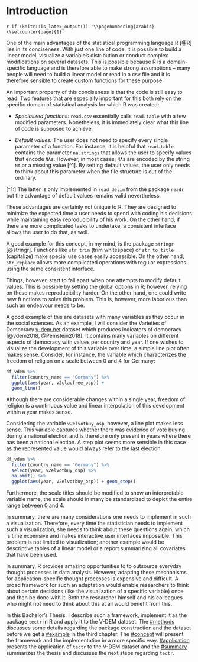 # Introduction {#intro}

`r if (knitr::is_latex_output()) '\\pagenumbering{arabic}
\\setcounter{page}{1}'`

One of the main advantages of the statistical programming language R [@R] lies in its conciseness. With just one line of code, it is possible to build a linear model, visualize a variable's distribution or conduct complex modifications on several datasets. This is possible because R is a domain-specific language and is therefore able to make strong assumptions -- many people will need to build a linear model or read in a csv file and it is therefore sensible to create custom functions for these purpose.

An important property of this conciseness is that the code is still easy to read. Two features that are especially important for this both rely on the specific domain of statistical analysis for which R was created:

* *Specialized functions:* `read.csv` essentially calls `read.table` with a few modified parameters. Nonetheless, it is immediately clear what this line of code is supposed to achieve.

* *Default values:* The user does not need to specify every single parameter of a function. For instance, it is helpful that `read.table` contains the parameter `na.strings` that allows the user to specify values that encode `NA`s. However, in most cases, `NA`s are encoded by the string `NA` or a missing value [^1]. By setting default values, the user only needs to think about this parameter when the file structure is out of the ordinary.

[^1:] The latter is only implemented in `read_delim` from the package `readr` but the advantage of default values remains valid nevertheless.

These advantages are certainly not unique to R. They are designed to minimize the expected time a user needs to spend with coding his decisions while maintaining easy reproducibility of his work. On the other hand, if there are more complicated tasks to undertake, a consistent interface allows the user to do that, as well.

A good example for this concept, in my mind, is the package `stringr` [@stringr]. Functions like `str_trim` (trim whitespace) or `str_to_title` (capitalize) make special use cases easily accessible. On the other hand, `str_replace` allows more complicated operations with regular expressions using the same consistent interface.

Things, however, start to fall apart when one attempts to modify default values. This is possible by setting the global options in R; however, relying on these makes reproducibility harder. On the other hand, one could write new functions to solve this problem. This is, however, more laborious than such an endeavour needs to be.

A good example of this are datasets with many variables as they occur in the social sciences. As an example, I will consider the Varieties of Democracy [v-dem.net](V-DEM) dataset which produces indicators of democracy [@vdem2018, @Pemstein2018]. It contains many variables on different aspects of democracy with values per country and year. If one wishes to visualize the development of this variable over time, a simple line plot often makes sense. Consider, for instance, the variable which characterizes the freedom of religion on a scale between 0 and 4 for Germany:

```r
df_vdem %>% 
  filter(country_name == "Germany") %>% 
  ggplot(aes(year, v2clacfree_osp)) + 
  geom_line()
```

Although there are considerable changes within a single year, freedom of religion is a continuous value and linear interpolation of this development within a year makes sense.

Considering the variable `v2elvotbuy_osp`, however, a line plot makes less sense. This variable captures whether there was evidence of vote buying during a national election and is therefore only present in years where there has been a national election. A step plot seems more sensible in this case as the represented value would always refer to the last election.

```r
df_vdem %>% 
  filter(country_name == "Germany") %>% 
  select(year, v2elvotbuy_osp) %>% 
  na.omit() %>% 
  ggplot(aes(year, v2elvotbuy_osp)) + geom_step()
```

Furthermore, the scale titles should be modified to show an interpretable variable name, the scale should in many be standardized to depict the entire range between 0 and 4.

In summary, there are many considerations one needs to implement in such a visualization. Therefore, every time the statistician needs to implement such a visualization, she needs to think about these questions again, which is time expensive and makes interactive user interfaces impossible. This problem is not limited to visualization; another example would be descriptive tables of a linear model or a report summarizing all covariates that have been used.

In summary, R provides amazing opportunities to to outsource everyday thought processes in data analysis. However, adapting these mechanisms for application-specific thought processes is expensive and difficult. A broad framework for such an adaptation would enable researchers to think about certain decisions (like the visualization of a specific variable) once and then be done with it. Both the researcher himself and his colleagues who might not need to think about this at all would benefit from this.

In this Bachelor's Thesis, I describe such a framework, implement it as the package `tectr` in R and apply it to the V-DEM dataset. The [#methods](next chapter) discusses some details regarding the package construction and the dataset before we get a [#example](first look) in the third chapter. The [#concept](fourth chapter) will present the framework and the implementation in a more specific way. [#application](Chapter five) presents the application of `tectr` to the V-DEM dataset and the [#summary](final chapter) summarizes the thesis and discusses the next steps regarding `tectr`.